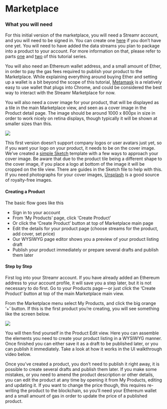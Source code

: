 


# Marketplace

### What you will need

For this initial version of the marketplace, you will need a Streamr account, and you will need to be signed in. You can create one [here](https://www.streamr.com/login/auth) if you don’t have one yet. You will need to have added the data streams you plan to package into a product to your account. For more information on that, please refer to parts [one](https://medium.com/streamrblog/how-to-connect-data-to-streamr-in-5-minutes-1-of-3-9363afd254e6) and [two](https://medium.com/streamrblog/three-patterns-for-integrating-your-data-to-streamr-2-of-3-38027dc91f9e) of this tutorial series.

You will also need an Ethereum wallet address, and a small amount of Ether, in order to pay the gas fees required to publish your product to the Marketplace. While explaining everything around buying Ether and setting up a wallet is a bit beyond the scope of this tutorial, [Metamask](https://metamask.io/) is a relatively easy to use wallet that plugs into Chrome, and could be considered the best way to interact with the Streamr Marketplace for now.

You will also need a cover image for your product, that will be displayed as a tile in the main Marketplace view, and seen as a cover image in the Product detail page. The image should be around 1000 x 800px in size in order to work nicely on retina displays, though typically it will be shown at smaller sizes than this.

<img src={MarketplaceImg} />

This first version doesn’t support company logos or user avatars just yet, so if you want your logo on your product, it needs to be on the cover image. We’ve created a [simple Sketch](https://www.dropbox.com/s/5t20tsp4s3paiha/Marketplace_Covers.sketch?dl=0) template with a few ways to approach your cover image. Be aware that due to the product tile being a different shape to the cover image, if you place a logo at bottom of the image it will be cropped on the tile view. There are guides in the Sketch file to help with this. If you need photographs for your cover images, [Unsplash](https://unsplash.com/) is a good source of royalty-free images.

<Section id="create-a-product">

#### Creating a Product
The basic flow goes like this

- Sign in to your account
- From ‘My Products’ page, click ‘Create Product’
- Or click the ‘Create Product’ button at top of Marketplace main page
- Edit the details for your product page (choose streams for the product, add cover, set price)
- Our WYSIWYG page editor shows you a preview of your product listing draft
- Publish your product immediately or prepare several drafts and publish them later

#### Step by Step
First log into your Streamr account. If you have already added an Ethereum address to your account profile, it will save you a step later, but it is not necessary to do first. Go to your Products page — or just click the ‘Create Product’ button at top of the main Marketplace main view.

From the Marketplace menu select My Products, and click the big orange ‘+’ button. If this is the first product you’re creating, you will see something like the screen below.

<img src={CreateProduct} />

You will then find yourself in the Product Edit view. Here you can assemble the elements you need to create your product listing in a WYSIWYG manner. Once finished you can either save it as a draft to be published later, or you can publish it immediately. Take a look at how it works in the UI walkthrough video below.

<div className={styles.playerWrapper}>
    <ReactPlayer
        controls
        className={styles.reactPlayer}
        url="https://www.dropbox.com/s/tqtll9b45692hhv/Marketplace_UI%20Walkthrough_70s_180509.mov?dl=0"
        width="100%"
        height="100%"
    />
</div>

Once you’ve created a product, you don’t need to publish it right away, it is possible to create several drafts and publish them later. If you make some mistakes, or you need to amend the product description or other details, you can edit the product at any time by opening it from My Products, editing and updating it. If you want to change the price though, this requires re-writing the product to the blockchain, so you’ll need your Ethereum wallet and a small amount of gas in order to update the price of a published product.

</Section>